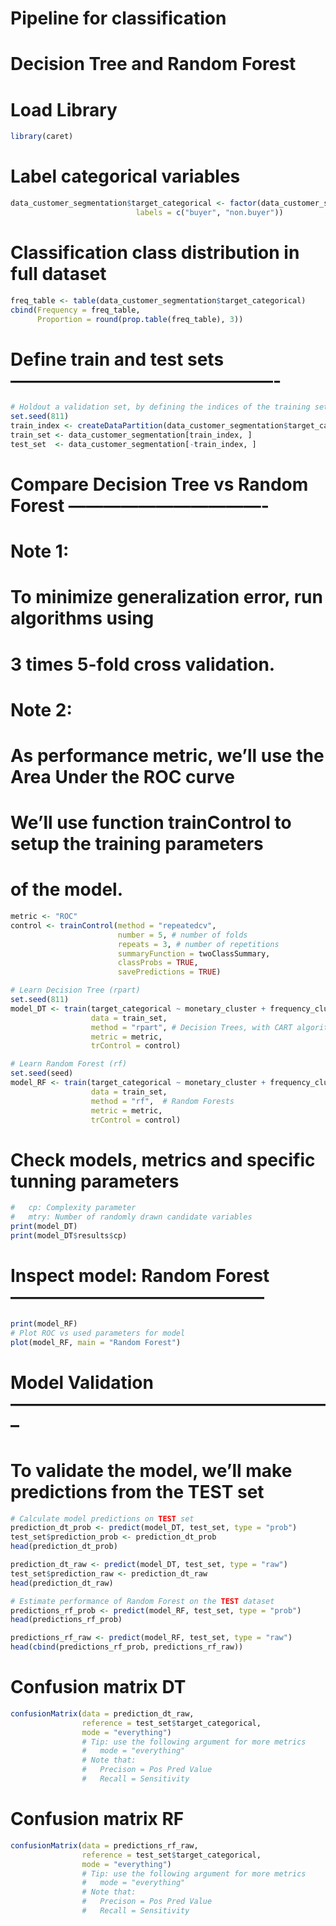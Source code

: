 # Pipeline for classification
# Decision Tree and Random Forest

# Load Library
```{r}
library(caret)
```

# Label categorical variables
```{r}
data_customer_segmentation$target_categorical <- factor(data_customer_segmentation$target, levels = 1:0,
                            labels = c("buyer", "non.buyer"))
```

# Classification class distribution in full dataset
```{r}
freq_table <- table(data_customer_segmentation$target_categorical)
cbind(Frequency = freq_table,
      Proportion = round(prop.table(freq_table), 3))
```

# Define train and test sets ----------------------------------------------
```{r}
# Holdout a validation set, by defining the indices of the training set
set.seed(811)
train_index <- createDataPartition(data_customer_segmentation$target_categorical, p = 0.8, list = FALSE)
train_set <- data_customer_segmentation[train_index, ]
test_set  <- data_customer_segmentation[-train_index, ]
```

# Compare Decision Tree vs Random Forest ----------------------------------
# Note 1:
#   To minimize generalization error, run algorithms using
#   3 times 5-fold cross validation.
# Note 2:
#   As performance metric, we'll use the Area Under the ROC curve
#   
# We'll use function trainControl to setup the training parameters
# of the model.
```{r}
metric <- "ROC"
control <- trainControl(method = "repeatedcv",
                        number = 5, # number of folds
                        repeats = 3, # number of repetitions
                        summaryFunction = twoClassSummary,
                        classProbs = TRUE,
                        savePredictions = TRUE)

# Learn Decision Tree (rpart)
set.seed(811)
model_DT <- train(target_categorical ~ monetary_cluster + frequency_cluster + recency_cluster ,
                  data = train_set,
                  method = "rpart", # Decision Trees, with CART algorithm
                  metric = metric,
                  trControl = control)
```

```{r}
# Learn Random Forest (rf)
set.seed(seed)
model_RF <- train(target_categorical ~ monetary_cluster + frequency_cluster + recency_cluster ,
                  data = train_set,
                  method = "rf",  # Random Forests
                  metric = metric,
                  trControl = control)
```

# Check models, metrics and specific tunning parameters
```{r}
#   cp: Complexity parameter
#   mtry: Number of randomly drawn candidate variables
print(model_DT)
print(model_DT$results$cp)
```

# Inspect model: Random Forest --------------------------------------------
```{r}
print(model_RF)
# Plot ROC vs used parameters for model
plot(model_RF, main = "Random Forest")
```

# Model Validation --------------------------------------------------------
# To validate the model, we'll make predictions from the TEST set
```{r}
# Calculate model predictions on TEST set
prediction_dt_prob <- predict(model_DT, test_set, type = "prob")
test_set$prediction_prob <- prediction_dt_prob
head(prediction_dt_prob)

prediction_dt_raw <- predict(model_DT, test_set, type = "raw")
test_set$prediction_raw <- prediction_dt_raw
head(prediction_dt_raw)
```

```{r}
# Estimate performance of Random Forest on the TEST dataset
predictions_rf_prob <- predict(model_RF, test_set, type = "prob")
head(predictions_rf_prob)

predictions_rf_raw <- predict(model_RF, test_set, type = "raw")
head(cbind(predictions_rf_prob, predictions_rf_raw))
```

# Confusion matrix DT
```{r}
confusionMatrix(data = prediction_dt_raw,
                reference = test_set$target_categorical,
                mode = "everything")
                # Tip: use the following argument for more metrics
                #   mode = "everything"
                # Note that:
                #   Precison = Pos Pred Value
                #   Recall = Sensitivity
```

# Confusion matrix RF
```{r}
confusionMatrix(data = predictions_rf_raw,
                reference = test_set$target_categorical,
                mode = "everything")
                # Tip: use the following argument for more metrics
                #   mode = "everything"
                # Note that:
                #   Precison = Pos Pred Value
                #   Recall = Sensitivity
```


